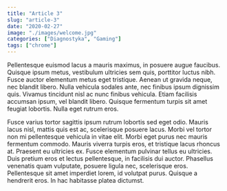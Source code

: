 ```yaml
---
title: "Article 3"
slug: "article-3"
date: "2020-02-27"
image: "./images/welcome.jpg"
categories: ["Diagnostyka", "Gaming"]
tags: ["chrome"]
---
```

Pellentesque euismod lacus a mauris maximus, in posuere augue faucibus. Quisque ipsum metus, vestibulum ultricies sem quis, porttitor luctus nibh. Fusce auctor elementum metus eget tristique. Aenean ut gravida neque, nec blandit libero. Nulla vehicula sodales ante, nec finibus ipsum dignissim quis. Vivamus tincidunt nisl ac nunc finibus vehicula. Etiam facilisis accumsan ipsum, vel blandit libero. Quisque fermentum turpis sit amet feugiat lobortis. Nulla eget rutrum eros.

Fusce varius tortor sagittis ipsum rutrum lobortis sed eget odio. Mauris lacus nisl, mattis quis est ac, scelerisque posuere lacus. Morbi vel tortor non mi pellentesque vehicula in vitae elit. Morbi eget purus nec mauris fermentum commodo. Mauris viverra turpis eros, et tristique lacus rhoncus at. Praesent eu ultricies ex. Fusce elementum pulvinar tellus eu ultricies. Duis pretium eros et lectus pellentesque, in facilisis dui auctor. Phasellus venenatis quam vulputate, posuere ligula nec, scelerisque eros. Pellentesque sit amet imperdiet lorem, id volutpat purus. Quisque a hendrerit eros. In hac habitasse platea dictumst.
